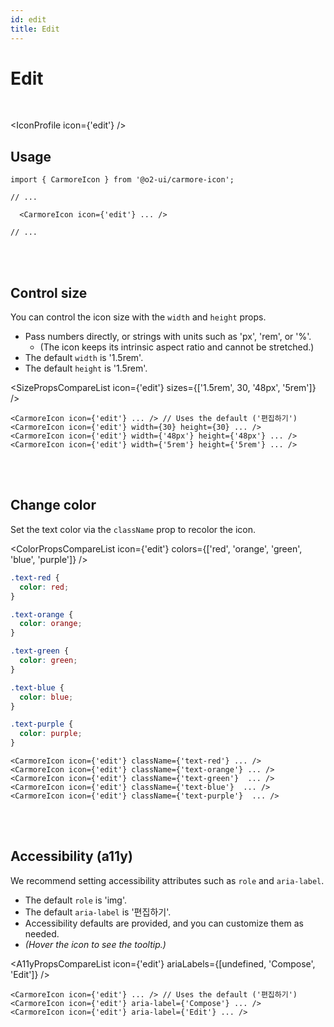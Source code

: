 ```yaml
---
id: edit
title: Edit
---
```




# Edit

<br />

<IconProfile icon={'edit'} />

## Usage

```tsx
import { CarmoreIcon } from '@o2-ui/carmore-icon';

// ...

  <CarmoreIcon icon={'edit'} ... />

// ...
```

<br />
<br />

## Control size

You can control the icon size with the `width` and `height` props.

- Pass numbers directly, or strings with units such as 'px', 'rem', or '%'.
  - (The icon keeps its intrinsic aspect ratio and cannot be stretched.)
- The default `width` is '1.5rem'.
- The default `height` is '1.5rem'.

<SizePropsCompareList icon={'edit'} sizes={['1.5rem', 30, '48px', '5rem']} />

```tsx
<CarmoreIcon icon={'edit'} ... /> // Uses the default ('편집하기')
<CarmoreIcon icon={'edit'} width={30} height={30} ... />
<CarmoreIcon icon={'edit'} width={'48px'} height={'48px'} ... />
<CarmoreIcon icon={'edit'} width={'5rem'} height={'5rem'} ... />
```

<br />
<br />

## Change color

Set the text color via the `className` prop to recolor the icon.

<ColorPropsCompareList icon={'edit'} colors={['red', 'orange', 'green', 'blue', 'purple']} />

```css
.text-red {
  color: red;
}

.text-orange {
  color: orange;
}

.text-green {
  color: green;
}

.text-blue {
  color: blue;
}

.text-purple {
  color: purple;
}
```

```tsx
<CarmoreIcon icon={'edit'} className={'text-red'} ... />
<CarmoreIcon icon={'edit'} className={'text-orange'} ... />
<CarmoreIcon icon={'edit'} className={'text-green'}  ... />
<CarmoreIcon icon={'edit'} className={'text-blue'}  ... />
<CarmoreIcon icon={'edit'} className={'text-purple'}  ... />
```

<br />
<br />

## Accessibility (a11y)

We recommend setting accessibility attributes such as `role` and `aria-label`.

- The default `role` is 'img'.
- The default `aria-label` is '편집하기'.
- Accessibility defaults are provided, and you can customize them as needed.
- _(Hover the icon to see the tooltip.)_

<A11yPropsCompareList icon={'edit'} ariaLabels={[undefined, 'Compose', 'Edit']} />

```tsx
<CarmoreIcon icon={'edit'} ... /> // Uses the default ('편집하기')
<CarmoreIcon icon={'edit'} aria-label={'Compose'} ... />
<CarmoreIcon icon={'edit'} aria-label={'Edit'} ... />
```
